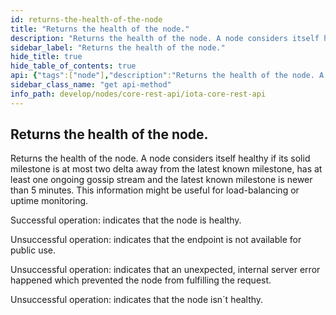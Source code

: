 ```yaml
---
id: returns-the-health-of-the-node
title: "Returns the health of the node."
description: "Returns the health of the node. A node considers itself healthy if its solid milestone is at most two delta away from the latest known milestone, has at least one ongoing gossip stream and the latest known milestone is newer than 5 minutes. This information might be useful for load-balancing or uptime monitoring."
sidebar_label: "Returns the health of the node."
hide_title: true
hide_table_of_contents: true
api: {"tags":["node"],"description":"Returns the health of the node. A node considers itself healthy if its solid milestone is at most two delta away from the latest known milestone, has at least one ongoing gossip stream and the latest known milestone is newer than 5 minutes. This information might be useful for load-balancing or uptime monitoring.","responses":{"200":{"description":"Successful operation: indicates that the node is healthy."},"403":{"description":"Unsuccessful operation: indicates that the endpoint is not available for public use."},"500":{"description":"Unsuccessful operation: indicates that an unexpected, internal server error happened which prevented the node from fulfilling the request."},"503":{"description":"Unsuccessful operation: indicates that the node isn´t healthy."}},"method":"get","path":"/health","servers":[{"url":"http://127.0.0.1:14265"}],"info":{"title":"IOTA CORE REST API","description":"This document specifies the REST API for IOTA CORE node software.","contact":{"email":"contact@iota.org"},"license":{"name":"Apache 2.0","url":"http://www.apache.org/licenses/LICENSE-2.0.html"},"version":"2.0.0"},"postman":{"name":"Returns the health of the node.","description":{"content":"Returns the health of the node. A node considers itself healthy if its solid milestone is at most two delta away from the latest known milestone, has at least one ongoing gossip stream and the latest known milestone is newer than 5 minutes. This information might be useful for load-balancing or uptime monitoring.","type":"text/plain"},"url":{"path":["health"],"host":["{{baseUrl}}"],"query":[],"variable":[]},"method":"GET"}}
sidebar_class_name: "get api-method"
info_path: develop/nodes/core-rest-api/iota-core-rest-api
---
```



## Returns the health of the node.



Returns the health of the node. A node considers itself healthy if its solid milestone is at most two delta away from the latest known milestone, has at least one ongoing gossip stream and the latest known milestone is newer than 5 minutes. This information might be useful for load-balancing or uptime monitoring.

<div><ApiTabs><TabItem label={"200"} value={"200"}><div>

Successful operation: indicates that the node is healthy.

</div><div></div></TabItem><TabItem label={"403"} value={"403"}><div>

Unsuccessful operation: indicates that the endpoint is not available for public use.

</div><div></div></TabItem><TabItem label={"500"} value={"500"}><div>

Unsuccessful operation: indicates that an unexpected, internal server error happened which prevented the node from fulfilling the request.

</div><div></div></TabItem><TabItem label={"503"} value={"503"}><div>

Unsuccessful operation: indicates that the node isn´t healthy.

</div><div></div></TabItem></ApiTabs></div>
      